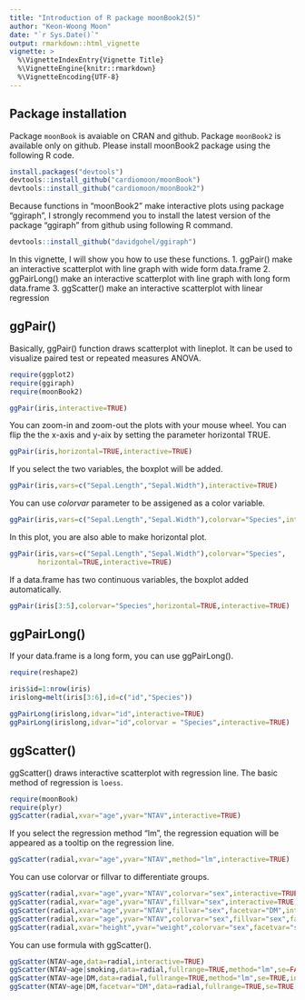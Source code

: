 ```yaml
---
title: "Introduction of R package moonBook2(5)"
author: "Keon-Woong Moon"
date: "`r Sys.Date()`"
output: rmarkdown::html_vignette
vignette: >
  %\VignetteIndexEntry{Vignette Title}
  %\VignetteEngine{knitr::rmarkdown}
  %\VignetteEncoding{UTF-8}
---
```


## Package installation

Package `moonBook` is avaiable on CRAN and github. Package `moonBook2` is available only on github. Please install moonBook2 package using the following R code.

```r
install.packages("devtools")
devtools::install_github("cardiomoon/moonBook")
devtools::install_github("cardiomoon/moonBook2")
```

Because functions in "moonBook2" make interactive plots using package "ggiraph", I strongly recommend you to install the latest version of the package "ggiraph" from github using following R command. 
```r
devtools::install_github("davidgohel/ggiraph")
```

In this vignette, I will show you how to use these functions.
1. ggPair() make an interactive scatterplot with line graph with wide form data.frame
2. ggPairLong() make an interactive scatterplot with line graph with long form data.frame
3. ggScatter() make an interactive scatterplot with linear regression

## ggPair()

Basically, ggPair() function draws scatterplot with lineplot. It can be used to visualize paired test or repeated measures ANOVA.    

```r
require(ggplot2)
require(ggiraph)
require(moonBook2)

ggPair(iris,interactive=TRUE)
```

You can zoom-in and zoom-out the plots with your mouse wheel. You can flip the the x-axis and y-aix by setting the parameter horizontal TRUE. 

```r
ggPair(iris,horizontal=TRUE,interactive=TRUE)
```

If you select the two variables, the boxplot will be added.

```r
ggPair(iris,vars=c("Sepal.Length","Sepal.Width"),interactive=TRUE)
```

You can use *colorvar* parameter to be assigened as a color variable.  
```r
ggPair(iris,vars=c("Sepal.Length","Sepal.Width"),colorvar="Species",interactive=TRUE)
```

In this plot, you are also able to make horizontal plot. 

```r
ggPair(iris,vars=c("Sepal.Length","Sepal.Width"),colorvar="Species",
       horizontal=TRUE,interactive=TRUE)
```

If a data.frame has two continuous variables, the boxplot added automatically.

```r
ggPair(iris[3:5],colorvar="Species",horizontal=TRUE,interactive=TRUE)
```

## ggPairLong()

If your data.frame is a long form, you can use ggPairLong().

```r
require(reshape2)

iris$id=1:nrow(iris)
irislong=melt(iris[3:6],id=c("id","Species"))

ggPairLong(irislong,idvar="id",interactive=TRUE)
ggPairLong(irislong,idvar="id",colorvar = "Species",interactive=TRUE)
```

## ggScatter()

ggScatter() draws interactive scatterplot with regression line. The basic method of regression is `loess`.

```r
require(moonBook)
require(plyr)
ggScatter(radial,xvar="age",yvar="NTAV",interactive=TRUE)
```

If you select the regression method "lm", the regression equation will be appeared as a tooltip on the regression line. 
```r
ggScatter(radial,xvar="age",yvar="NTAV",method="lm",interactive=TRUE)
```

You can use colorvar or fillvar to differentiate groups.
```r
ggScatter(radial,xvar="age",yvar="NTAV",colorvar="sex",interactive=TRUE)
ggScatter(radial,xvar="age",yvar="NTAV",fillvar="sex",interactive=TRUE,shape=21)
ggScatter(radial,xvar="age",yvar="NTAV",fillvar="sex",facetvar="DM",interactive=TRUE,shape=21)
ggScatter(radial,xvar="age",yvar="NTAV",colorvar="sex",fillvar="sex",facetvar="DM",method="lm",shape=21,interactive=TRUE)
ggScatter(radial,xvar="height",yvar="weight",colorvar="sex",facetvar="sex",interactive=TRUE)
```



You can use formula with ggScatter().

```r
ggScatter(NTAV~age,data=radial,interactive=TRUE)
ggScatter(NTAV~age|smoking,data=radial,fullrange=TRUE,method="lm",se=FALSE,interactive=TRUE)
ggScatter(NTAV~age|DM,data=radial,fullrange=TRUE,method="lm",se=TRUE,interactive=TRUE)
ggScatter(NTAV~age|DM,facetvar="DM",data=radial,fullrange=TRUE,se=TRUE,interactive=TRUE)
```

